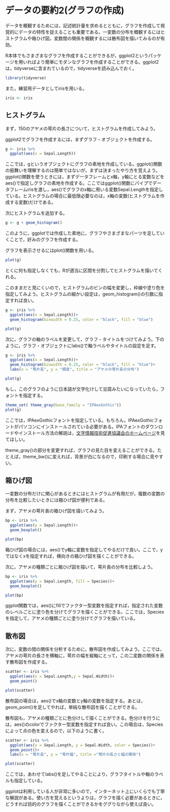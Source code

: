 # データの要約2(グラフの作成)

データを概観するためには，記述統計量を求めるとともに，グラフを作成して視覚的にデータの特性を捉えることも重要である。一変数の分布を概観するにはヒストグラムや箱ひげ図，変数間の関係を概観するには散布図を描いてみるのが有効。

R本体でもさまざまなグラフを作成することができるが，ggplot2というパッケージを用いればより簡単にモダンなグラフを作成することができる。ggplot2は，tidyverseに含まれているので，tidyverseを読み込んでおく。

```r
library(tidyverse)
```

また，練習用データとしてirisを用いる。

```r
iris <- iris
```

## ヒストグラム

まず，150のアヤメの萼片の長さについて，ヒストグラムを作成してみよう。

ggplot2でグラフを作成するには，まずグラフ・オブジェクトを作成する。

```r
g <- iris %>% 
  ggplot(aes(x = Sepal.Length))
```

ここでは，gというオブジェクトにグラフの素地を作成している。ggplot()関数の振舞いを理解するのは簡単ではないが，まずは決まったやり方を覚えよう。ggplot()関数を使うときには，まずデータフレームとx軸，y軸にとる変数などをaes()で指定しグラフの素地を作成する。ここではggplot()関数にパイプでデータフレームirisを渡し，aes()でグラフのx軸に用いる変数Sepal.Lengthを指定している。ヒストグラムの場合に最低限必要なのは，x軸の変数(ヒストグラムを作成する変数)だけである。

次にヒストグラムを追加する。

```r
g <- g + geom_histogram()
```

このように，ggplotでは作成した素地に，グラフやさまざまなパーツを足していくことで，好みのグラフを作成する。

グラフを表示させるにはplot()関数を用いる。

```r
plot(g)
```

とくに何も指定しなくても，Rが適当に区間を分割してヒストグラムを描いてくれる。

このままだと見にくいので，ヒストグラムのビンの幅を変更し，枠線や塗り色を指定してみよう。ヒストグラムの細かい設定は，geom_histogram()の引数に指定すれば良い。

```r
g <- iris %>% 
  ggplot(aes(x = Sepal.Length))+
  geom_histogram(binwidth = 0.25, color = "black", fill = "blue")

plot(g)
```

次に，グラフの軸のラベルを変更して，グラフ・タイトルをつけてみよう。下のように，グラフ・オブジェクトにlabs()で軸ラベルやタイトルの設定を足す。

```r
g <- iris %>% 
  ggplot(aes(x = Sepal.Length))+
  geom_histogram(binwidth = 0.25, color = "black", fill = "blue")+
  labs(x = "萼片長", y = "頻度", title = "アヤメの萼片長の分布")

plot(g)
```

もし，このグラフのように日本語が文字化けして豆腐みたいになっていたら，フォントを指定する。

```r
theme_set( theme_gray(base_family = "IPAexGothic"))
plot(g)
```

ここでは，IPAexGothicフォントを指定している。もちろん，IPAexGothicフォントがパソコンにインストールされている必要がある。IPAフォントのダウンロードやインストール方法の解説は，[文字情報技術促進協議会のホームページ](https://moji.or.jp/ipafont/)を見てほしい。

theme_gray()の部分を変更すれば，グラフの見た目を変えることができる。たとえば，theme_bw()に変えれば，背景が白になるので，印刷する場合に見やすい。

## 箱ひげ図

一変数の分布だけに関心があるときにはヒストグラムが有用だが，複数の変数の分布を比較したいときには箱ひげ図が便利である。

まず，アヤメの萼片長の箱ひげ図を描いてみよう。

```r
bp <- iris %>% 
  ggplot(aes(y = Sepal.Length))+
  geom_boxplot()

plot(bp)
```

箱ひげ図の場合には，aes()でy軸に変数を指定してやるだけで良い。ここで，yではなくxを指定すれば，横向きの箱ひげ図を描くことができる。

次に，アヤメの種類ごとに箱ひげ図を描いて，萼片長の分布を比較しよう。

```r
bp <- iris %>% 
  ggplot(aes(y = Sepal.Length, fill = Species))+
  geom_boxplot()

plot(bp)
```

ggplot関数では，aes()にfillでファクター型変数を指定すれば，指定された変数のレベルごとに塗り色を分けてグラフを描くことができる。ここでは，Speciesを指定して，アヤメの種類ごとに塗り分けてグラフを描いている。

## 散布図

次に，変数の間の関係を分析するために，散布図を作成してみよう。ここでは，アヤメの萼片の長さを横軸に，萼片の幅を縦軸にとって，この二変数の関係を表す散布図を作成する。

```r
scatter <- iris %>% 
  ggplot(aes(x = Sepal.Length,y = Sepal.Width))+
  geom_point()

plot(scatter)
```

散布図の場合は，aes()でx軸の変数とy軸の変数を指定する。あとは，geom_point()を足してやれば，単純な散布図を描くことができる。

散布図も，アヤメの種類ごとに色分けして描くことができる。色分けを行うには，aes()のcolorでファクター型変数を指定すれば良い。この場合は，Speciesによって点の色を変えるので，以下のように書く。

```r
scatter <- iris %>% 
  ggplot(aes(x = Sepal.Length, y = Sepal.Width, color = Species))+
  geom_point()+
  labs(x = "萼片長", y = "萼片幅", title ="萼片の長さと幅の関係")

plot(scatter)
```

ここでは，あわせてlabs()を足してやることにより，グラフタイトルや軸のラベルも指定している。

ggplotは利用している人が非常に多いので，インターネット上にいくらでも丁寧な解説がある。使い方を覚えるというよりは，グラフを描く必要があるときに，どうすれば目的のグラフを描くことができるかをググりながら使えば良い。
